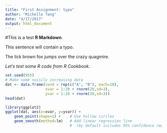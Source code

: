 ```yaml
---
title: "First Assignment: typo"
author: "Michelle Tang"
date: "4/17/2017"
output: html_document
---
```

#This is a test **R Markdown**.

This sentence will contain a typo.

The lick brown fox jumps over the crazy quagmire.

_Let's test some R code from R Cookbook._

```r
set.seed(955)
# Make some noisily increasing data
dat <- data.frame(cond = rep(c("A", "B"), each=10),
                  xvar = 1:20 + rnorm(20,sd=3),
                  yvar = 1:20 + rnorm(20,sd=3))
head(dat)
```
```r
library(ggplot2)
ggplot(dat, aes(x=xvar, y=yvar)) +
    geom_point(shape=1) +    # Use hollow circles
    geom_smooth(method=lm)   # Add linear regression line 
                             #  (by default includes 95% confidence region)
```

